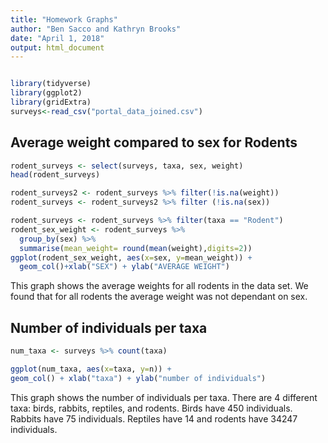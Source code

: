 ```yaml
---
title: "Homework Graphs"
author: "Ben Sacco and Kathryn Brooks"
date: "April 1, 2018"
output: html_document
---
```


```r
```
```r
library(tidyverse)
library(ggplot2)
library(gridExtra)
surveys<-read_csv("portal_data_joined.csv")

```




## Average weight compared to sex for Rodents

```r
rodent_surveys <- select(surveys, taxa, sex, weight)
head(rodent_surveys)

```

```r

rodent_surveys2 <- rodent_surveys %>% filter(!is.na(weight))
rodent_surveys <- rodent_surveys2 %>% filter (!is.na(sex))                     

rodent_surveys <- rodent_surveys %>% filter(taxa == "Rodent")
rodent_sex_weight <- rodent_surveys %>%
  group_by(sex) %>%
  summarise(mean_weight= round(mean(weight),digits=2))
ggplot(rodent_sex_weight, aes(x=sex, y=mean_weight)) +
  geom_col()+xlab("SEX") + ylab("AVERAGE WEIGHT")
```

This graph shows the average weights for all rodents in the data set.  We found that for all rodents the average weight was not dependant on sex.

## Number of individuals per taxa

```r
num_taxa <- surveys %>% count(taxa) 

ggplot(num_taxa, aes(x=taxa, y=n)) +
geom_col() + xlab("taxa") + ylab("number of individuals")
```

This graph shows the number of individuals per taxa. There are 4 different taxa: birds, rabbits, reptiles, and rodents. Birds have 450 individuals. Rabbits have 75 individuals. Reptiles have 14 and rodents have 34247 individuals.